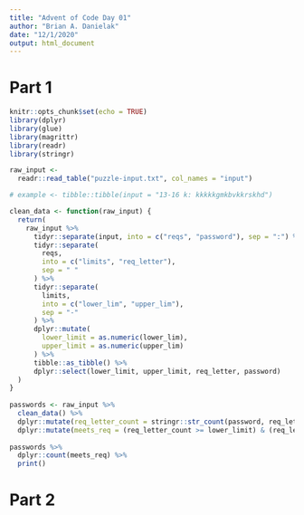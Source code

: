 ```yaml
---
title: "Advent of Code Day 01"
author: "Brian A. Danielak"
date: "12/1/2020"
output: html_document
---
```


# Part 1

```r
knitr::opts_chunk$set(echo = TRUE)
library(dplyr)
library(glue)
library(magrittr)
library(readr)
library(stringr)
```

```r
raw_input <-
  readr::read_table("puzzle-input.txt", col_names = "input")
```

```r
# example <- tibble::tibble(input = "13-16 k: kkkkkgmkbvkkrskhd")

clean_data <- function(raw_input) {
  return(
    raw_input %>%
      tidyr::separate(input, into = c("reqs", "password"), sep = ":") %>%
      tidyr::separate(
        reqs,
        into = c("limits", "req_letter"),
        sep = " "
      ) %>%
      tidyr::separate(
        limits,
        into = c("lower_lim", "upper_lim"),
        sep = "-"
      ) %>%
      dplyr::mutate(
        lower_limit = as.numeric(lower_lim),
        upper_limit = as.numeric(upper_lim)
      ) %>%
      tibble::as_tibble() %>% 
      dplyr::select(lower_limit, upper_limit, req_letter, password)
  )
}
  
passwords <- raw_input %>%
  clean_data() %>% 
  dplyr::mutate(req_letter_count = stringr::str_count(password, req_letter)) %>% 
  dplyr::mutate(meets_req = (req_letter_count >= lower_limit) & (req_letter_count <= upper_limit)) 
  
passwords %>% 
  dplyr::count(meets_req) %>% 
  print()
```



# Part 2

```r

```

